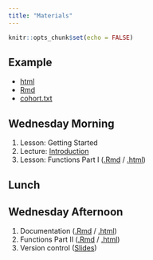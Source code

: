 ```yaml
---
title: "Materials"
---
```


```r
knitr::opts_chunk$set(echo = FALSE)
```

## Example

- [html](nestedCC/exNestedCC.html)
- [Rmd](nestedCC/exNestedCC.Rmd)
- [cohort.txt](nestedCC/cohort.txt)


## Wednesday Morning

1. Lesson: Getting Started
2. Lecture: [Introduction](DayOne/introduction.html){target="_blank"}
3. Lesson: Functions Part I ([.Rmd](DayOne/Functions-part1.Rmd){target="_blank"} / [.html](DayOne/Functions-part1.html){target="_blank"})

## Lunch

## Wednesday Afternoon

1. Documentation ([.Rmd](DayOne/Documentation.Rmd){target="_blank"} / [.html](DayOne/Documentation.html){target="_blank"})
2. Functions Part II ([.Rmd](DayOne/Functions-part2.Rmd){target="_blank"} / [.html](DayOne/Functions-part2.html){target="_blank"})
3. Version control ([Slides](DayOne/git.html){target="_blank"})
